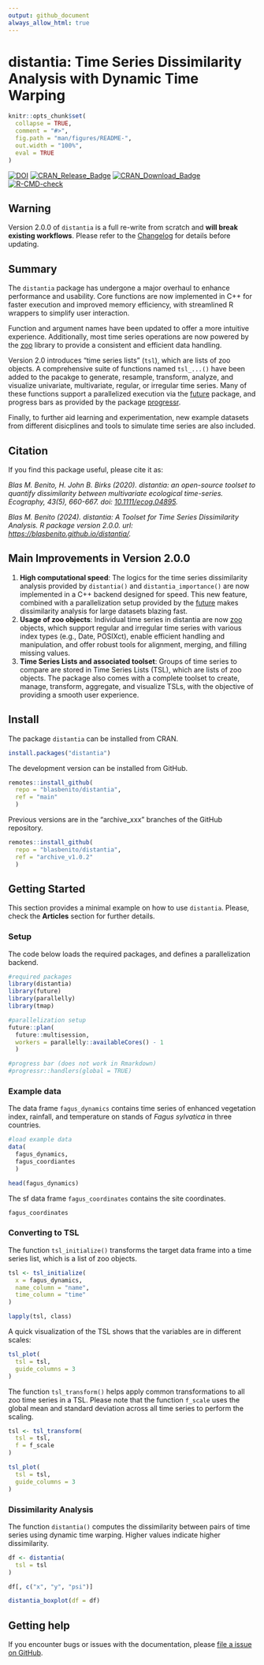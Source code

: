 ```yaml
---
output: github_document
always_allow_html: true
---
```


# distantia: Time Series Dissimilarity Analysis with Dynamic Time Warping

<!-- README.md is generated from README.Rmd. Please edit that file -->

```r
knitr::opts_chunk$set(
  collapse = TRUE,
  comment = "#>",
  fig.path = "man/figures/README-",
  out.width = "100%",
  eval = TRUE
)
```

<!-- badges: start -->

[![DOI](https://zenodo.org/badge/187805264.svg)](https://zenodo.org/badge/latestdoi/187805264)
[![CRAN\_Release\_Badge](http://www.r-pkg.org/badges/version/distantia)](https://CRAN.R-project.org/package=distantia)
[![CRAN\_Download\_Badge](http://cranlogs.r-pkg.org/badges/grand-total/distantia)](https://CRAN.R-project.org/package=distantia)
[![R-CMD-check](https://github.com/BlasBenito/distantia/actions/workflows/R-CMD-check.yaml/badge.svg)](https://github.com/BlasBenito/distantia/actions/workflows/R-CMD-check.yaml)


<!-- badges: end -->

## Warning

Version 2.0.0 of `distantia` is a full re-write from scratch and **will break existing workflows**. Please refer to the [Changelog](https://blasbenito.github.io/distantia/news/index.html) for details before updating.

## Summary

The `distantia` package has undergone a major overhaul to enhance performance and usability. Core functions are now implemented in C++ for faster execution and improved memory efficiency, with streamlined R wrappers to simplify user interaction. 

Function and argument names have been updated to offer a more intuitive experience. Additionally, most time series operations are now powered by the [zoo](https://cran.r-project.org/web/packages/zoo/index.html) library to provide a consistent and efficient data handling.

Version 2.0 introduces "time series lists" (`tsl`), which are lists of zoo objects. A comprehensive suite of functions named `tsl_...()` have been added to the pacakge to generate, resample, transform, analyze, and visualize univariate, multivariate, regular, or irregular time series. Many of these functions support a parallelized execution via the [future](https://future.futureverse.org/) package, and progress bars as provided by the package [progressr](https://progressr.futureverse.org/).

Finally, to further aid learning and experimentation, new example datasets from different disicplines and tools to simulate time series are also included.

## Citation

If you find this package useful, please cite it as:

*Blas M. Benito, H. John B. Birks (2020). distantia: an open-source toolset to quantify dissimilarity between multivariate ecological time-series. Ecography, 43(5), 660-667. doi: [10.1111/ecog.04895](https://nsojournals.onlinelibrary.wiley.com/doi/10.1111/ecog.04895).*

*Blas M. Benito (2024). distantia: A Toolset for Time Series Dissimilarity Analysis. R package version 2.0.0. url:  [https://blasbenito.github.io/distantia/](https://blasbenito.github.io/distantia/).*

## Main Improvements in Version 2.0.0

1. **High computational speed**: The logics for the time series dissimilarity analysis provided by `distantia()` and `distantia_importance()` are now implemented in a C++ backend designed for speed. This new feature, combined with a parallelization setup provided by the [future](https://future.futureverse.org/) makes dissimilarity analysis for large datasets blazing fast.
2. **Usage of zoo objects**: Individual time series in distantia are now [zoo](https://cran.r-project.org/package=zoo) objects, which support regular and irregular time series with various index types (e.g., Date, POSIXct), enable efficient handling and manipulation, and offer robust tools for alignment, merging, and filling missing values.
3. **Time Series Lists and associated toolset**: Groups of time series to compare are stored in Time Series Lists (TSL), which are lists of zoo objects. The package also comes with a complete toolset to create, manage, transform, aggregate, and visualize TSLs, with the objective of providing a smooth user experience.

## Install

The package `distantia` can be installed from CRAN.

```r
install.packages("distantia")
```


The development version can be installed from GitHub.

```r
remotes::install_github(
  repo = "blasbenito/distantia", 
  ref = "main"
  )
```


Previous versions are in the “archive_xxx” branches of the GitHub repository.

```r
remotes::install_github(
  repo = "blasbenito/distantia", 
  ref = "archive_v1.0.2"
  )
```

## Getting Started

This section provides a minimal example on how to use `distantia`. Please, check the **Articles** section for further details.

### Setup

The code below loads the required packages, and defines a parallelization backend.

```r
#required packages
library(distantia)
library(future)
library(parallelly)
library(tmap)

#parallelization setup
future::plan(
  future::multisession,
  workers = parallelly::availableCores() - 1
  )

#progress bar (does not work in Rmarkdown)
#progressr::handlers(global = TRUE)
```

### Example data

The data frame `fagus_dynamics` contains time series of enhanced vegetation index, rainfall, and temperature on stands of *Fagus sylvatica* in three countries.

```r
#load example data
data(
  fagus_dynamics,
  fagus_coordiantes 
  )

head(fagus_dynamics)
```

The sf data frame `fagus_coordinates` contains the site coordinates.

```r
fagus_coordinates
```
### Converting to TSL

The function `tsl_initialize()` transforms the target data frame into a time series list, which is a list of zoo objects.

```r
tsl <- tsl_initialize(
  x = fagus_dynamics,
  name_column = "name",
  time_column = "time"
)

lapply(tsl, class)
```
A quick visualization of the TSL shows that the variables are in different scales:

```r
tsl_plot(
  tsl = tsl,
  guide_columns = 3
)
```
The function `tsl_transform()` helps apply common transformations to all zoo time series in a TSL. Please note that the function `f_scale` uses the global mean and standard deviation across all time series to perform the scaling.

```r
tsl <- tsl_transform(
  tsl = tsl,
  f = f_scale
)

tsl_plot(
  tsl = tsl,
  guide_columns = 3
)
```
### Dissimilarity Analysis

The function `distantia()` computes the dissimilarity between pairs of time series using dynamic time warping. Higher values indicate higher dissimilarity.

```r
df <- distantia(
  tsl = tsl
)

df[, c("x", "y", "psi")]
```
```r
distantia_boxplot(df = df)
```


## Getting help

If you encounter bugs or issues with the documentation, please [file a issue on GitHub](https://github.com/BlasBenito/distantia/issues).
